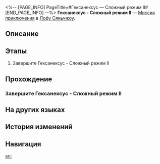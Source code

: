 <%-- [PAGE_INFO]
PageTitle=#Гексанексус — Сложный режим II#
[END_PAGE_INFO] --%>
{{Дополнить|Диалоги.}}
{{Миссия Инфобокс
|id              = 8025214
|Название        = Гексанексус - Сложный режим II
|Изображение     = Миссия Гексанексус — Сложный режим II.png
|Тип             = Миссия приключения
|Событие         = 
|Глава           = 
|Условия         = 
|Персонажи       = Первопроходец
|СтартЛокация    = [[Лофу Сяньчжоу]] — [[Комиссия по ремёслам]]
|Мир             = Лофу Сяньчжоу
|Предыдущая      = 
|Следующая       = 
|Награды         = 
}}
'''Гексанексус - Сложный режим II''' — [[Миссия приключения]] в [[Лофу Сяньчжоу]].

==Описание==
{{Описание|<!--официальное описание из Перекрёстка судеб-->}}

==Этапы==
# Завершите Гексанексус - Сложный режим II

==Прохождение==
{{Дополнить}}
===Завершите Гексанексус - Сложный режим II===
{{Описание миссии|тип=Миссия приключения|локация=Комиссия по ремёслам|Завершите Гексанексус - Сложный режим II}}
{{Диалог Начало}}
{{Диалог Конец}}

==На других языках==
{{На других языках
|en   = Hexanexus Hard Mode II
|zhs  = 「枘凿六合」困难模式II
|zht  = 「枘鑿六合」困難模式II
|ja   = 「枘構立方」難易度・困難II
|ko   = 「모순된 결합체」 어려움 모드 II
|es   = Hexanexus: modo difícil&nbsp;II
|fr   = Mode difficile II de l'Hexanexus
|ru   = Гексанексус - Сложный режим II
|th   = Hexanexus โหมดยาก II
|vi   = "Khối Lục Giác" Chế Độ Khó II
|de   = Hexanexus – Schwerer Modus II
|id   = "Hexanexus" Mode Sulit II
|pt   = Hexanexus - Modo Difícil II
}}

==История изменений==
{{История изменений|3.5}}

==Навигация==
{{Миссия приключения Навбокс|Глава }}

[[en:]]
